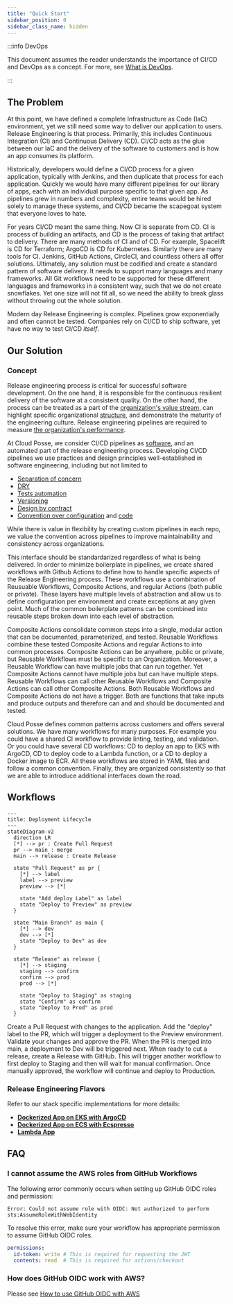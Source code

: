 ```yaml
---
title: "Quick Start"
sidebar_position: 0
sidebar_class_name: hidden
---
```


:::info DevOps

This document assumes the reader understands the importance of CI/CD and DevOps as a concept.
For more, see [What is DevOps](https://aws.amazon.com/devops/what-is-devops/).

:::


<ReactPlayer controls url='https://docs.cloudposse.com/assets/refarch/handoffs/release-engineering.mp4' />

## The Problem

At this point, we have defined a complete Infrastructure as Code (IaC) environment, yet we still need some way to deliver our application
to users. Release Engineering is that process. Primarily, this includes Continuous Integration (CI) and Continuous Delivery (CD). CI/CD acts
as the glue between our IaC and the delivery of the software to customers and is how an app consumes its platform.

Historically, developers would define a CI/CD process for a given application, typically with Jenkins, and then duplicate that process for
each application. Quickly we would have many different pipelines for our library of apps, each with an individual purpose specific to that
given app. As pipelines grew in numbers and complexity, entire teams would be hired solely to manage these systems, and CI/CD became the
scapegoat system that everyone loves to hate.

For years CI/CD meant the same thing. Now CI is separate from CD. CI is process of building an artifacts, and CD is the process of taking
that artifact to delivery. There are many methods of CI and of CD. For example, Spacelift is CD for Terraform; ArgoCD is CD for Kubernetes.
Similarly there are many tools for CI. Jenkins, GitHub Actions, CircleCI, and countless others all offer solutions. Ultimately, any solution
must be codified and create a standard pattern of software delivery. It needs to support many languages and many frameworks. All Git
workflows need to be supported for these different languages and frameworks in a consistent way, such that we do not create snowflakes.
Yet one size will not fit all, so we need the ability to break glass without throwing out the whole solution.

Modern day Release Engineering is complex. Pipelines grow exponentially and often cannot be tested. Companies rely on CI/CD to ship software,
yet have no way to test CI/CD _itself_.

## Our Solution

### Concept

Release engineering process is critical for successful software development. On the one hand,
it is responsible for the continuous resilient delivery of the software at a consistent quality.
On the other hand, the process can be treated as
a part of the [organization's value stream](https://www.thoughtworks.com/radar/techniques/path-to-production-mapping),
can highlight specific organizational [structure](https://en.wikipedia.org/wiki/Conway%27s_law),
and demonstrate the maturity of the engineering culture. Release engineering pipelines are required
to measure [the organization's performance](https://dora.dev/).

At Cloud Posse, we consider CI/CD pipelines as [software](https://www.thoughtworks.com/radar/techniques/pipelines-as-code), and
an automated part of the release engineering process. Developing CI/CD pipelines we use practices and design principles
well-established in software engineering, including but not limited to
* [Separation of concern](https://en.wikipedia.org/wiki/Separation_of_concerns)
* [DRY](https://en.wikipedia.org/wiki/Don%27t_repeat_yourself)
* [Tests automation](https://en.wikipedia.org/wiki/Test_automation)
* [Versioning](https://en.wikipedia.org/wiki/Software_versioning)
* [Design by contract](https://en.wikipedia.org/wiki/Design_by_contract)
* [Convention over configuration](https://en.wikipedia.org/wiki/Convention_over_configuration) and [code](https://en.wikipedia.org/wiki/Convention_over_Code)

While there is value in flexibility by creating custom pipelines in each repo, we value the convention
across pipelines to improve maintainability and consistency across organizations.


This interface should be standardarized regardless of what
is being delivered. In order to minimize boilerplate in pipelines, we create shared workflows with Github Actions to define how to handle
specific aspects of the Release Engineering process. These workflows use a combination of Reusuable Workflows, Composite Actions, and regular
Actions (both public or private). These layers have multiple levels of abstraction and allow us to define configuration per environment and
create exceptions at any given point. Much of the common boilerplate patterns can be combined into reusable steps broken down into each level
of abstraction.

Composite Actions consolidate common steps into a single, modular action that can be documented, parameterized, and tested. Reusable Workflows
combine these tested Composite Actions and regular Actions to into common processes. Composite Actions can be anywhere, public or private, but
Reusable Workflows must be specific to an Organization. Moreover, a Reusable Workflow can have multiple jobs that can run together. Yet
Composite Actions cannot have multiple jobs but can have multiple steps. Reusable Workflows can call other Reusable Workflows and Composite
Actions can call other Composite Actions. Both Reusable Workflows and Composite Actions do not have a trigger. Both are functions that take
inputs and produce outputs and therefore can and and should be documented and tested.

Cloud Posse defines common patterns across customers and offers several solutions. We have many workflows for many purposes. For example
you could have a shared CI workflow to provide linting, testing, and validation. Or you could have several CD workflows: CD to deploy an app
to EKS with ArgoCD, CD to deploy code to a Lambda function, or a CD to deploy a Docker image to ECR. All these workflows are stored in YAML
files and follow a common convention. Finally, they are organized consistently so that we are able to introduce additional interfaces down
the road.

## Workflows

```mermaid
---
title: Deployment Lifecycle
---
stateDiagram-v2
  direction LR
  [*] --> pr : Create Pull Request
  pr --> main : merge
  main --> release : Create Release

  state "Pull Request" as pr {
    [*] --> label
    label --> preview
    preview --> [*]

    state "Add deploy Label" as label
    state "Deploy to Preview" as preview
  }

  state "Main Branch" as main {
    [*] --> dev
    dev --> [*]
    state "Deploy to Dev" as dev
  }

  state "Release" as release {
    [*] --> staging
    staging --> confirm
    confirm --> prod
    prod --> [*]

    state "Deploy to Staging" as staging
    state "Confirm" as confirm
    state "Deploy to Prod" as prod
  }
```

Create a Pull Request with changes to the application. Add the "deploy" label to the PR, which will trigger a deployment to the Preview
environment. Validate your changes and approve the PR. When the PR is merged into main, a deployment to Dev will be triggered next. When
ready to cut a release, create a Release with GitHub. This will trigger another workflow to first deploy to Staging and then will wait for
manual confirmation. Once manually approved, the workflow will continue and deploy to Production.

### Release Engineering Flavors

Refer to our stack specific implementations for more details:

- [**Dockerized App on EKS with ArgoCD**](/reference-architecture/fundamentals/release-engineering/dockerized-eks-argocd)
- [**Dockerized App on ECS with Ecspresso**](/reference-architecture/fundamentals/release-engineering/dockerized-ecs-ecspresso)
- [**Lambda App**](/reference-architecture/fundamentals/release-engineering/lambda)

## FAQ

### I cannot assume the AWS roles from GitHub Workflows

The following error commonly occurs when setting up GitHub OIDC roles and permission:

```
Error: Could not assume role with OIDC: Not authorized to perform sts:AssumeRoleWithWebIdentity
```

To resolve this error, make sure your workflow has appropriate permission to assume GitHub OIDC roles.

```yaml
permissions:
  id-token: write # This is required for requesting the JWT
  contents: read  # This is required for actions/checkout
```

### How does GitHub OIDC work with AWS?

Please see [How to use GitHub OIDC with AWS](/reference-architecture/how-to-guides/integrations/github/github-oidc-with-aws/)
